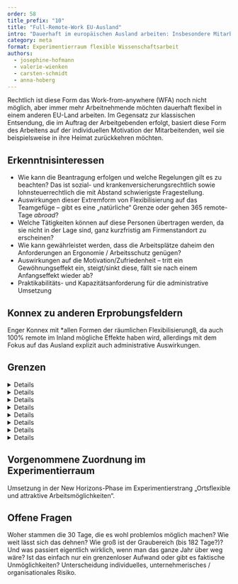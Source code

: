 ```yaml
---
order: 58
title_prefix: "10"
title: "Full-Remote-Work EU-Ausland"
intro: "Dauerhaft im europäischen Ausland arbeiten: Insbesondere Mitarbeitende mit ausländischen Wurzeln wünschen sich diese Form des Homeoffice. Aktuell gibt es jedoch rechtliche Hürden, die dies erschweren."
category: meta
format: Experimentierraum flexible Wissenschaftsarbeit
authors:
  - josephine-hofmann
  - valerie-wienken
  - carsten-schmidt
  - anna-hoberg
---
```


Rechtlich ist diese Form das Work-from-anywhere (WFA) noch nicht möglich, aber immer mehr Arbeitnehmende möchten dauerhaft flexibel in einem anderen EU-Land arbeiten. Im Gegensatz zur klassischen Entsendung, die im Auftrag der Arbeitgebenden erfolgt, basiert diese Form des Arbeitens auf der individuellen Motivation der Mitarbeitenden, weil sie beispielsweise in ihre Heimat zurückkehren möchten.

## Erkenntnisinteressen

- Wie kann die Beantragung erfolgen und welche Regelungen gilt es zu beachten? Das ist sozial- und krankenversicherungsrechtlich sowie lohnsteuerrechtlich die mit Abstand schwierigste Fragestellung.
- Auswirkungen dieser Extremform von Flexibilisierung auf das Teamgefüge – gibt es eine „natürliche“ Grenze oder gehen 365 remote-Tage *abroad*?
- Welche Tätigkeiten können auf diese Personen übertragen werden, da sie nicht in der Lage sind, ganz kurzfristig am Firmenstandort zu erscheinen?
- Wie kann gewährleistet werden, dass die Arbeitsplätze daheim den Anforderungen an Ergonomie / Arbeitsschutz genügen?
- Auswirkungen auf die Motivation/Zufriedenheit – tritt ein Gewöhnungseffekt ein, steigt/sinkt diese, fällt sie nach einem Anfangseffekt wieder ab?
- Praktikabilitäts- und Kapazitätsanforderung für die administrative Umsetzung

## Konnex zu anderen Erprobungsfeldern

Enger Konnex mit *allen Formen der räumlichen Flexibilisierung8, da auch 100% remote im Inland mögliche Effekte haben wird, allerdings mit dem Fokus auf das Ausland explizit auch administrative Auswirkungen.

## Grenzen

<DetailsGroup>
<Details summary="Technik">
	- IT-Sicherheit im Ausland
	- Funktionsfähige Datenverbindung
	- Roaming außerhalb der EU
	- Datensicherheitsbeschränkungen
</Details>
<Details summary="Prozess">
	- Kosten für Daten- und Telefonverkehr
  - Zensur im Ausland
  - Ausgabe, Wartung, Support entsprechender Arbeitsmittel (Laptop, Headset)
  - Notfallverfahren / faktisch Wegfall kurzfristiger Präsenzmöglichkeiten im Office
  - Unter welchen Bedingungen greift eine mögliche Rückkehrpflicht?
</Details>
<Details summary="Führung und Teamarbeit">
  - Wirkungen auf den Zusammenhalt im engeren Arbeitsbereich, “Ungleichbehandlung” von Personen im Sinne besondere Vorteile / Rücksichtnahmen
  - Eingeschränkte Dispositionsfähigkeit für die FK in Bezug auf Einsatzarten und -orte der jeweiligen Mitarbeitenden
</Details>
<Details summary="Kultur">
  - Evtl. Irritationen aufgrund differenzierter kultureller Gewohnheiten in den jeweiligen Aufenthaltsländern (z.B. längere Mittagspausen)
</Details>
<Details summary="Arbeitsrecht">
	- Arbeitszeit- und Arbeitsschutz nach deutschem Recht, allerdings sind auch die lokalen Arbeitszeit- und Arbeitsschutzgesetze einzuhalten. In manchen Ländern gelten längere Ruhezeiten (z.B. Spanien 12 h)
  - Die Dokumentation der täglichen Arbeitszeit muss ggf. an den Arbeitnehmer delegiert werden
  - Arbeitsschutz und Fürsorgepflicht (das kann bedeuten, dass er in Ländern mit besonderen Risiken für Sicherheit und Gesundheit besondere Vorkehrungen treffen muss, beispielsweise durch Sicherheitsschulungen, Bereitstellung von Sicherheitsausrüstung oder speziellen Versicherungen.) Notwendig wäre dann eine remote-Schulung oder Zusendung von entsprechenden Ausstattungsgegenständen.
</Details>
<Details summary="Steuerrecht">
	- Eingeschränkte Vertragsabschlussvollmacht / Prokura
	- Gefahr der Gründung einer Betriebsstätte
	- Veränderte Einkommenssteuerpflichten durch Unterschreiten der geforderten 183 Tage im Inland
</Details>
<Details summary="Sozialversicherungsrecht">
  - Eingeschränkte Vertragsabschlussvollmacht / Prokura
  - Gefahr der Gründung einer Betriebsstätte
  - Veränderte Einkommenssteuerpflichten durch Unterschreiten der geforderten 183 Tage im Inland
  - Die Ausstellung einer A1-Bescheinigung, um einen Wechsel der Sozialversicherungssysteme zu vermeiden, wird nicht möglich sein. Also müsste ein Wechsel in ein anderes Sozialversicherungssystem erfolgen: _“Arbeitet eine Person also ausschließlich von zu Hause aus für einen in einem anderen EU-Mitgliedstaat/EWR-Staat oder der Schweiz ansässigen Arbeitgeber, unterfällt sie dem System der sozialen Sicherheit ihres Wohnstaates, der gleichzeitig Beschäftigungsstaat im Sinne des Art. 11 Abs. 3 Buchstabe a) VO (EG) Nr. 883/2004 ist.“_ [^1]

  ### Sozialversicherungsbeiträge

  - Mitarbeitende müssten Sozialversicherungsbeiträge gemäß den Gesetzen des neuen Staates entrichten. Dies kann Auswirkungen auf die Höhe der Abzüge und die Art der Leistungen haben, die sie erhalten (Krankenversicherung, Rentenversicherung, Arbeitslosenversicherung usw.).
  - **Ansprüche und Leistungen**: Ihre Ansprüche auf soziale Leistungen wie Rente, Krankenversorgung, etc., könnten sich ändern, da diese Leistungen in der Regel an die Beitragszahlungen im jeweiligen Land gebunden sind.
  - **Formalitäten**: Arbeitnehmende müssen sich um die Anmeldung und alle weiteren Formalitäten im neuen Land kümmern, es sei denn, dies wird durch den Arbeitgeber organisiert.
  - **Arbeitgeberbeiträge**: Der in Deutschland ansässige Arbeitgeber müsste die sozialversicherungsrechtlichen Abgaben im neuen Tätigkeitsstaat abführen.
  - **Bilanzielle Auswirkungen**: Abhängig von den Sozialversicherungsbeiträgen und Steuern im neuen Land, könnten sich für den Arbeitgeber die Personalkosten ändern.

</Details>
<Details summary="Sonstige">
  - Exportkontrolle (Embargo, Geheimschutz)
  - DSGVO
  - Geltungsbereich (Inland (100% remote), Europäischer Wirtschaftsraum, Außerhalb EWR Inland (100% remote)
  - Meldepflicht
</Details>
</DetailsGroup>

## Vorgenommene Zuordnung im Experimentierraum

Umsetzung in der New Horizons-Phase im Experimentierstrang „Ortsflexible und attraktive Arbeitsmöglichkeiten“.

## Offene Fragen

<BubbleQuotes>
	<BubbleQuote>Woher stammen die 30 Tage, die es wohl problemlos möglich machen?</BubbleQuote>
	<BubbleQuote>Wie weit lässt sich das dehnen? Wie groß ist der Graubereich (bis 182 Tage?)? Und was passiert 	eigentlich wirklich, wenn man das ganze Jahr über weg wäre? Ist das einfach nur ein grenzenloser Aufwand oder gibt es faktische Unmöglichkeiten?</BubbleQuote>
	<BubbleQuote>Unterscheidung individuelles, unternehmerisches / organisationales Risiko.</BubbleQuote>
</BubbleQuotes>

[^1]: Bundesministerium für Arbeit und Soziales: *[Homeoffice bei Grenzgänger:innen - Änderungen ab 1. Juli 2023](https://www.bmas.de/SharedDocs/Downloads/DE/Internationales/info-home-office-grenzgaenger.pdf?__blob=publicationFile&v=11)*
